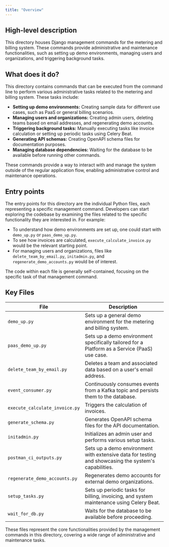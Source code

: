 ```yaml
---
title: "Overview"
---
```


## High-level description
This directory houses Django management commands for the metering and billing system. These commands provide administrative and maintenance functionalities, such as setting up demo environments, managing users and organizations, and triggering background tasks.

## What does it do?
This directory contains commands that can be executed from the command line to perform various administrative tasks related to the metering and billing system. These tasks include:

- **Setting up demo environments:** Creating sample data for different use cases, such as PaaS or general billing scenarios.
- **Managing users and organizations:** Creating admin users, deleting teams based on email addresses, and regenerating demo accounts.
- **Triggering background tasks:** Manually executing tasks like invoice calculation or setting up periodic tasks using Celery Beat.
- **Generating API schemas:** Creating OpenAPI schema files for documentation purposes.
- **Managing database dependencies:** Waiting for the database to be available before running other commands.

These commands provide a way to interact with and manage the system outside of the regular application flow, enabling administrative control and maintenance operations.

## Entry points
The entry points for this directory are the individual Python files, each representing a specific management command. Developers can start exploring the codebase by examining the files related to the specific functionality they are interested in. For example:

- To understand how demo environments are set up, one could start with `demo_up.py` or `paas_demo_up.py`.
- To see how invoices are calculated, `execute_calculate_invoice.py` would be the relevant starting point.
- For managing users and organizations, files like `delete_team_by_email.py`, `initadmin.py`, and `regenerate_demo_accounts.py` would be of interest.

The code within each file is generally self-contained, focusing on the specific task of that management command.

## Key Files
| File | Description |
|---|---|
| `demo_up.py` | Sets up a general demo environment for the metering and billing system. |
| `paas_demo_up.py` | Sets up a demo environment specifically tailored for a Platform as a Service (PaaS) use case. |
| `delete_team_by_email.py` | Deletes a team and associated data based on a user's email address. |
| `event_consumer.py` | Continuously consumes events from a Kafka topic and persists them to the database. |
| `execute_calculate_invoice.py` | Triggers the calculation of invoices. |
| `generate_schema.py` | Generates OpenAPI schema files for the API documentation. |
| `initadmin.py` | Initializes an admin user and performs various setup tasks. |
| `postman_ci_outputs.py` | Sets up a demo environment with extensive data for testing and showcasing the system's capabilities. |
| `regenerate_demo_accounts.py` | Regenerates demo accounts for external demo organizations. |
| `setup_tasks.py` | Sets up periodic tasks for billing, invoicing, and system maintenance using Celery Beat. |
| `wait_for_db.py` | Waits for the database to be available before proceeding. |

These files represent the core functionalities provided by the management commands in this directory, covering a wide range of administrative and maintenance tasks. 
